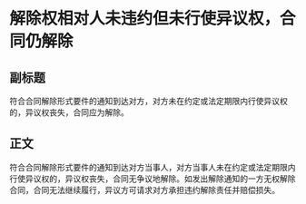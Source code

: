 # 解除权相对人未违约但未行使异议权，合同仍解除
## 副标题
符合合同解除形式要件的通知到达对方，对方未在约定或法定期限内行使异议权的，异议权丧失，合同应为解除。
## 正文
符合合同解除形式要件的通知到达对方当事人，对方当事人未在约定或法定期限内行使异议权的，异议权丧失，合同无争议地解除。如发出解除通知的一方无权解除合同，合同无法继续履行，异议方可请求对方承担违约解除责任并赔偿损失。